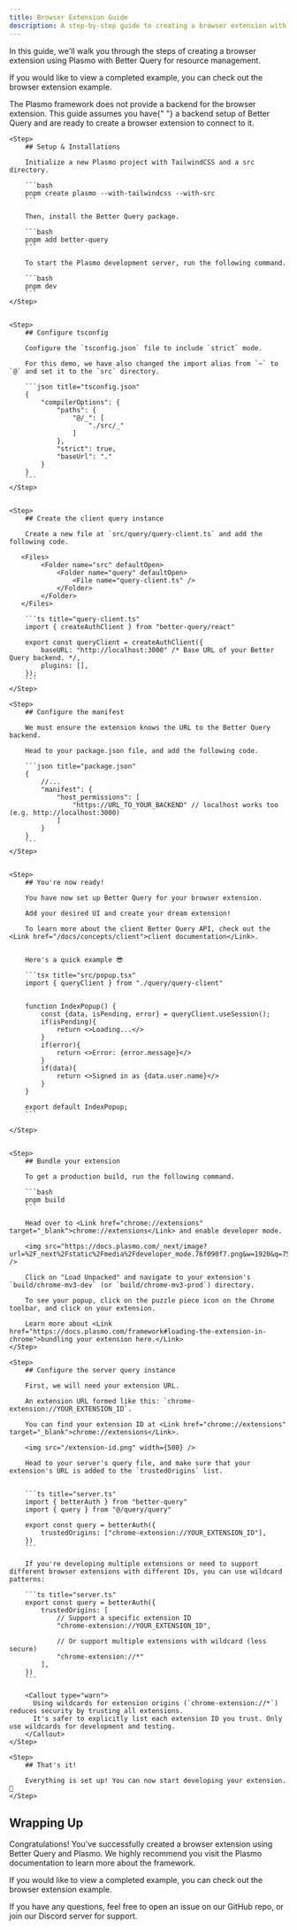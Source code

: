 ```yaml
---
title: Browser Extension Guide
description: A step-by-step guide to creating a browser extension with Better Query.
---
```


In this guide, we'll walk you through the steps of creating a browser extension using <Link href="https://docs.plasmo.com/">Plasmo</Link> with Better Query for resource management.

If you would like to view a completed example, you can check out the <Link href="https://github.com/better-query/better-query/tree/main/examples/browser-extension-example">browser extension example</Link>.

<Callout type="warn">
  The Plasmo framework does not provide a backend for the browser extension.
  This guide assumes you have{" "}
  <Link href="/docs/integrations/hono">a backend setup</Link> of Better Query and
  are ready to create a browser extension to connect to it.
</Callout>

<Steps>

    <Step>
        ## Setup & Installations

        Initialize a new Plasmo project with TailwindCSS and a src directory.

        ```bash
        pnpm create plasmo --with-tailwindcss --with-src
        ```

        Then, install the Better Query package.

        ```bash
        pnpm add better-query
        ```

        To start the Plasmo development server, run the following command.

        ```bash
        pnpm dev
        ```
    </Step>


    <Step>
        ## Configure tsconfig

        Configure the `tsconfig.json` file to include `strict` mode.

        For this demo, we have also changed the import alias from `~` to `@` and set it to the `src` directory.

        ```json title="tsconfig.json"
        {
            "compilerOptions": {
                "paths": {
                    "@/_": [
                        "./src/_"
                    ]
                },
                "strict": true,
                "baseUrl": "."
            }
        }
        ```
    </Step>


    <Step>
        ## Create the client query instance

        Create a new file at `src/query/query-client.ts` and add the following code.

       <Files>
            <Folder name="src" defaultOpen>
                <Folder name="query" defaultOpen>
                    <File name="query-client.ts" />
                </Folder>
            </Folder>
       </Files>

        ```ts title="query-client.ts"
        import { createAuthClient } from "better-query/react"

        export const queryClient = createAuthClient({
            baseURL: "http://localhost:3000" /* Base URL of your Better Query backend. */,
            plugins: [],
        });
        ```
    </Step>

    <Step>
        ## Configure the manifest

        We must ensure the extension knows the URL to the Better Query backend.

        Head to your package.json file, and add the following code.

        ```json title="package.json"
        {
            //...
            "manifest": {
                "host_permissions": [
                    "https://URL_TO_YOUR_BACKEND" // localhost works too (e.g. http://localhost:3000)
                ]
            }
        }
        ```
    </Step>


    <Step>
        ## You're now ready!

        You have now set up Better Query for your browser extension.

        Add your desired UI and create your dream extension!

        To learn more about the client Better Query API, check out the <Link href="/docs/concepts/client">client documentation</Link>.


        Here's a quick example 😎

        ```tsx title="src/popup.tsx"
        import { queryClient } from "./query/query-client"


        function IndexPopup() {
            const {data, isPending, error} = queryClient.useSession();
            if(isPending){
                return <>Loading...</>
            }
            if(error){
                return <>Error: {error.message}</>
            }
            if(data){
                return <>Signed in as {data.user.name}</>
            }
        }

        export default IndexPopup;
        ```

    </Step>


    <Step>
        ## Bundle your extension

        To get a production build, run the following command.

        ```bash
        pnpm build
        ```

        Head over to <Link href="chrome://extensions" target="_blank">chrome://extensions</Link> and enable developer mode.

        <img src="https://docs.plasmo.com/_next/image?url=%2F_next%2Fstatic%2Fmedia%2Fdeveloper_mode.76f090f7.png&w=1920&q=75" />

        Click on "Load Unpacked" and navigate to your extension's `build/chrome-mv3-dev` (or `build/chrome-mv3-prod`) directory.

        To see your popup, click on the puzzle piece icon on the Chrome toolbar, and click on your extension.

        Learn more about <Link href="https://docs.plasmo.com/framework#loading-the-extension-in-chrome">bundling your extension here.</Link>
    </Step>

    <Step>
        ## Configure the server query instance

        First, we will need your extension URL.
        
        An extension URL formed like this: `chrome-extension://YOUR_EXTENSION_ID`.

        You can find your extension ID at <Link href="chrome://extensions" target="_blank">chrome://extensions</Link>.

        <img src="/extension-id.png" width={500} />

        Head to your server's query file, and make sure that your extension's URL is added to the `trustedOrigins` list.


        ```ts title="server.ts"
        import { betterAuth } from "better-query"
        import { query } from "@/query/query"

        export const query = betterAuth({
            trustedOrigins: ["chrome-extension://YOUR_EXTENSION_ID"],
        })
        ```

        If you're developing multiple extensions or need to support different browser extensions with different IDs, you can use wildcard patterns:

        ```ts title="server.ts"
        export const query = betterAuth({
            trustedOrigins: [
                // Support a specific extension ID
                "chrome-extension://YOUR_EXTENSION_ID",
                
                // Or support multiple extensions with wildcard (less secure)
                "chrome-extension://*"
            ],
        })
        ```

        <Callout type="warn">
          Using wildcards for extension origins (`chrome-extension://*`) reduces security by trusting all extensions. 
          It's safer to explicitly list each extension ID you trust. Only use wildcards for development and testing.
        </Callout>
    </Step>

    <Step>
        ## That's it!

        Everything is set up! You can now start developing your extension. 🎉
    </Step>

</Steps>


## Wrapping Up

Congratulations! You've successfully created a browser extension using Better Query and Plasmo.
We highly recommend you visit the <Link href="https://docs.plasmo.com/">Plasmo documentation</Link> to learn more about the framework.

If you would like to view a completed example, you can check out the <Link href="https://github.com/better-query/better-query/tree/main/examples/browser-extension-example">browser extension example</Link>.

If you have any questions, feel free to open an issue on our <Link href="https://github.com/better-query/better-query/issues">GitHub repo</Link>, or join our <Link href="https://discord.gg/better-query">Discord server</Link> for support.
